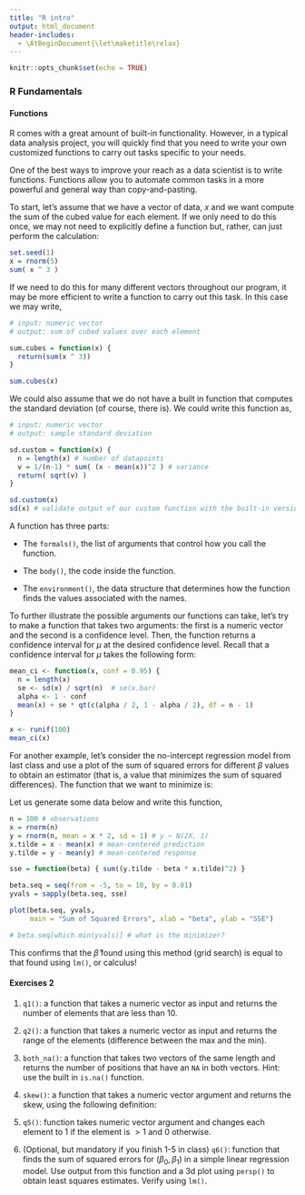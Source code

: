 ```yaml
---
title: "R intro"
output: html_document
header-includes:
  - \AtBeginDocument{\let\maketitle\relax}
---
```


```r
knitr::opts_chunk$set(echo = TRUE)
```

### R Fundamentals 
#### Functions

R comes with a great amount of built-in functionality. However, in a typical data analysis project, you will quickly find that you need to write your own customized functions to carry out tasks specific to your needs. 

One of the best ways to improve your reach as a data scientist is to write functions. Functions allow you to automate common tasks in a more powerful and general way than copy-and-pasting. 

To start, let's assume that we have a vector of data, $x$ and we want compute the sum of the cubed value for each element. If we only need to do this once, we may not need to explicitly define a function but, rather, can just perform the calculation:

```r
set.seed(1)
x = rnorm(5)
sum( x ^ 3 )
```

If we need to do this for many different vectors throughout our program, it may be more efficient to write a function to carry out this task. In this case we may write,

```r
# input: numeric vector
# output: sum of cubed values over each element

sum.cubes = function(x) {
  return(sum(x ^ 3))
}

sum.cubes(x)
```

We  could also assume that we do not have a built in function that computes the standard deviation (of course, there is). We could write this function as,

```r
# input: numeric vector
# output: sample standard deviation

sd.custom = function(x) {
  n = length(x) # number of datapoints
  v = 1/(n-1) * sum( (x - mean(x))^2 ) # variance
  return( sqrt(v) )
}

sd.custom(x)
sd(x) # validate output of our custom function with the built-in version
```



A function has three parts:

- The <code>formals()</code>, the list of arguments that control how you call the function.

- The <code>body()</code>, the code inside the function.

- The <code>environment()</code>, the data structure that determines how the function finds the values associated with the names.

To further illustrate the possible arguments our functions can take, let's try to make a function that takes two arguments: the first is a numeric vector and the second is a confidence level. Then, the function returns a confidence interval for $\mu$ at the desired confidence level. Recall that a confidence interval for $\mu$ takes the following form:

\begin{equation}
\bar{x} \pm t^\star \hat{\sigma}/\sqrt{n}
\end{equation}

```r
mean_ci <- function(x, conf = 0.95) {
  n = length(x)
  se <- sd(x) / sqrt(n)  # se(x.bar)
  alpha <- 1 - conf
  mean(x) + se * qt(c(alpha / 2, 1 - alpha / 2), df = n - 1)
}

x <- runif(100)
mean_ci(x)
```

For another example, let's consider the no-intercept regression model from last class and use a plot of the sum of squared errors for different $\beta$ values to obtain an estimator (that is, a value that minimizes the sum of squared differences). The function that we want to minimize is: 

\begin{align}
f(\beta) &= \sum_i (y_i - \hat{y}_i)^2 \\
&= \sum_i (y_i - \beta x_i)^2 
\end{align}

Let us generate some data below and write this function,

```r
n = 100 # observations
x = rnorm(n)
y = rnorm(n, mean = x * 2, sd = 1) # y ~ N(2X, 1)
x.tilde = x - mean(x) # mean-centered prediction
y.tilde = y - mean(y) # mean-centered response

sse = function(beta) { sum((y.tilde - beta * x.tilde)^2) }

beta.seq = seq(from = -5, to = 10, by = 0.01)
yvals = sapply(beta.seq, sse)

plot(beta.seq, yvals, 
     main = "Sum of Squared Errors", xlab = "beta", ylab = "SSE")

# beta.seq[which.min(yvals)] # what is the minimizer?

```


This confirms that the $\hat{\beta}$ found using this method (grid search) is equal to that found using <code>lm()</code>, or calculus! 


#### Exercises 2

1. <code>q1()</code>: a function that takes a numeric vector as input and returns the number of elements that are less than 10. 

2. <code>q2()</code>: a function that takes a numeric vector as input and returns the range of the elements (difference between the max and the min).

3. <code>both_na()</code>: a function that takes two vectors of the same length and returns the number of positions that have an <code>NA</code> in both vectors. Hint: use the built in <code>is.na()</code> function.

4. <code>skew()</code>: a function that takes a numeric vector argument and returns the skew, using the following definition:

\begin{equation}
\text{skew(x)} = \frac{1/(n-2) \sum_{i=1}^n (x_i-\bar{x})^3 }{var(x)^{3/2}}
\end{equation}

5. <code>q5()</code>: function takes numeric vector argument and changes each element to 1 if the element is $>1$ and 0 otherwise.

6. (Optional, but mandatory if you finish 1-5 in class) <code>q6()</code>: function that finds the sum of squared errors for $(\beta_0, \beta_1)$ in a simple linear regression model. Use output from this function and a 3d plot using <code>persp()</code> to obtain least squares estimates. Verify using <code>lm()</code>.





